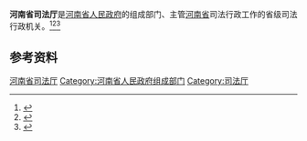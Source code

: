 {{Infobox PRCG
|机构名称 = 河南省司法厅
|标志1    = Red star.svg
|标志1说明 =
|职位1    = 厅长
|人员1    = [[赵会生|赵会生]]
|职位2    = 副厅长
|人员2    = 王海云{{wrap}}鲁建学{{wrap}}侯学功
|人数2    = 3
|成立时间 =
|业务上级机构 = [[中华人民共和国司法部|中华人民共和国司法部]]
|组织上级机构 = [[河南省人民政府|河南省人民政府]]
|中共上级 = [[中国共产党河南省委员会政法委员会|中国共产党河南省委员会政法委员会]]
|中共本级 =
|本级纪检 =
|本级监察 =
|机构类型 = 省级人民政府组成部门
|行政级别 = 正地厅级
|地址1    = [[河南省|河南省]]
|网站     = 河南省司法厅
|网址     = http://sft.henan.gov.cn/
}}

'''河南省司法厅'''是[[河南省人民政府|河南省人民政府]]的组成部门、主管[[河南省|河南省]]司法行政工作的省级司法行政机关。<ref>{{Cite book|title=中华实用法学大辞典|author=栗劲, 李放主编; 马新福, 龙斯荣, 高格副主编|publisher=吉林大学出版社|year=1988|isbn=|location=长春|pages=}}</ref><ref>{{Cite book|title=法学大辞典|author=邹瑜, 顾明总主编; 高扬瑜, 郑杨副总主编|publisher=中国政法大学出版社|year=1991|isbn=|location=北京|pages=}}</ref><ref>{{Cite book|title=中华法学大辞典 • 诉讼法学卷|author=陈光中主编; 丁慕英, 刘文, 田祖思等编|publisher=中国检察出版社|year=1995|isbn=|location=北京|pages=}}</ref>

== 参考资料 ==
{{reflist}}

{{河南省人民政府}}

[[Category:河南省司法厅|]]
[[Category:河南省人民政府组成部门|Category:河南省人民政府组成部门]]
[[Category:司法厅|Category:司法厅]]